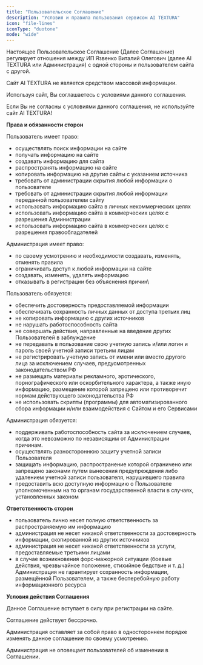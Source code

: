 ```yaml
---
title: "Пользовательское Соглашение"
description: "Условия и правила пользования сервисом AI TEXTURA"
icon: "file-lines"
iconType: "duotone"
mode: "wide"
---
```


Настоящее Пользовательское Соглашение (Далее Соглашение) регулирует отношения между ИП Язвенко Виталий Олегович (далее AI TEXTURA или Администрация) с одной стороны и пользователем сайта с другой.

Сайт AI TEXTURA не является средством массовой информации.

Используя сайт, Вы соглашаетесь с условиями данного соглашения.

Если Вы не согласны с условиями данного соглашения, не используйте сайт AI TEXTURA!

**Права и обязанности сторон**

Пользователь имеет право:

- осуществлять поиск информации на сайте
- получать информацию на сайте
- создавать информацию для сайта
- распространять информацию на сайте
- копировать информацию на другие сайты с указанием источника
- требовать от администрации скрытия любой информации о пользователе
- требовать от администрации скрытия любой информации переданной пользователем сайту
- использовать информацию сайта в личных некоммерческих целях
- использовать информацию сайта в коммерческих целях с разрешения Администрации
- использовать информацию сайта в коммерческих целях с разрешения правообладателей

Администрация имеет право:

- по своему усмотрению и необходимости создавать, изменять, отменять правила
- ограничивать доступ к любой информации на сайте
- создавать, изменять, удалять информацию
- отказывать в регистрации без объяснения причин\

Пользователь обязуется:

- обеспечить достоверность предоставляемой информации
- обеспечивать сохранность личных данных от доступа третьих лиц
- не копировать информацию с других источников
- &#x20;не нарушать работоспособность сайта
- &#x20;не совершать действия, направленные на введение других Пользователей в заблуждение
- &#x20;не передавать в пользование свою учетную запись и/или логин и пароль своей учетной записи третьим лицам
- &#x20;не регистрировать учетную запись от имени или вместо другого лица за исключением случаев, предусмотренных законодательством РФ
- &#x20;не размещать материалы рекламного, эротического, порнографического или оскорбительного характера, а также иную информацию, размещение которой запрещено или противоречит нормам действующего законодательства РФ
- &#x20;не использовать скрипты (программы) для автоматизированного сбора информации и/или взаимодействия с Сайтом и его Сервисами

Администрация обязуется:

- &#x20;поддерживать работоспособность сайта за исключением случаев, когда это невозможно по независящим от Администрации причинам.
- &#x20;осуществлять разностороннюю защиту учетной записи Пользователя
- &#x20;защищать информацию, распространение которой ограничено или запрещено законами путем вынесения предупреждения либо удалением учетной записи пользователя, нарушившего правила
- &#x20;предоставить всю доступную информацию о Пользователе уполномоченным на то органам государственной власти в случаях, установленных законом

**Ответственность сторон**

- &#x20;пользователь лично несет полную ответственность за распространяемую им информацию
- &#x20;администрация не несет никакой ответственности за достоверность информации, скопированной из других источников
- &#x20;администрация не несет никакой ответственности за услуги, предоставляемые третьими лицами
- &#x20;в случае возникновения форс-мажорной ситуации (боевые действия, чрезвычайное положение, стихийное бедствие и т. д.) Администрация не гарантирует сохранность информации, размещённой Пользователем, а также бесперебойную работу информационного ресурса

**Условия действия Соглашения**

Данное Соглашение вступает в силу при регистрации на сайте.

Соглашение действует бессрочно.

Администрация оставляет за собой право в одностороннем порядке изменять данное соглашение по своему усмотрению.

Администрация не оповещает пользователей об изменении в Соглашении.
